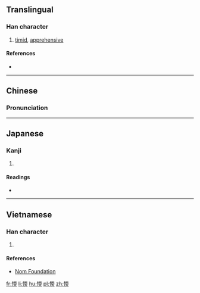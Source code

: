 ==Translingual==

===Han character===
{{Han char|rn=61|rad=心|as=09|sn=12|four=|canj=PMBK|ids=⿰忄耎}}

# [[timid]], [[apprehensive]]

====References====
* {{Han ref|kx=0395.200|dkj=10951|dj=0733.040|hdz=42327.040|uh=611E|ud=24862}}

----

==Chinese==
{{zh-forms}}

===Pronunciation===
{{zh-pron
|m=nuò
|c=no6
|mc=y
|oc=y
|ma=
|cat=a
}}

----

==Japanese==

===Kanji===
{{ja-kanji|grade=|rs=心09}}

# {{defn|lang=ja|sort=心09}}

====Readings====
* {{ja-readings|on=[[ぜん]] (zen), [[ねん]] (nen), [[た]] (ta), [[な]] (na)|kun=[[よわい]] (yowai), [[おそれる]] (osoreru)}}

----

==Vietnamese==

===Han character===
{{vi-readings|rs=心09| hanviet = nhoài}}

# {{defn|lang=vi|sort=心09}}

====References====
*[http://nomfoundation.org/common/nom_details.php?codepoint=611e Nom Foundation]

[[fr:愞]]
[[li:愞]]
[[hu:愞]]
[[pl:愞]]
[[zh:愞]]